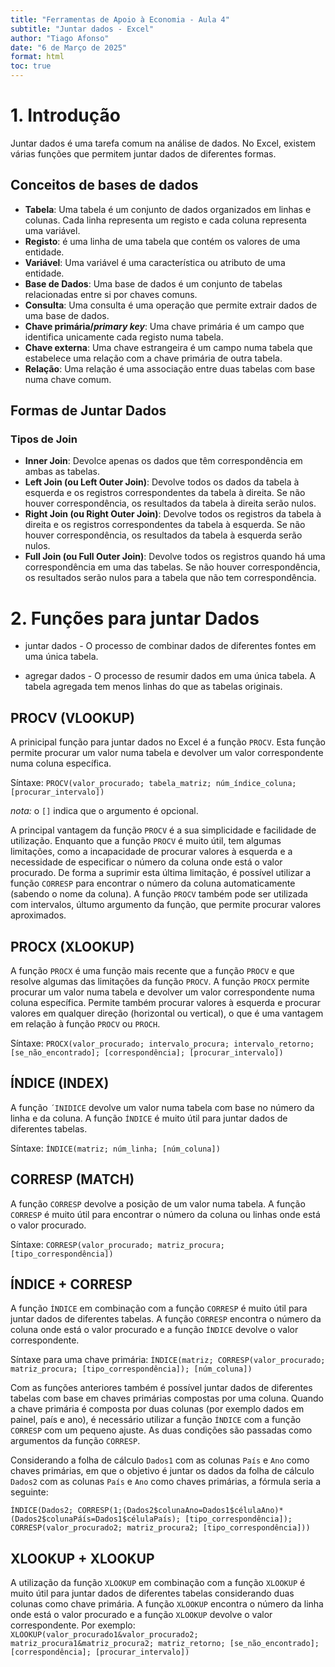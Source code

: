 ---
title: "Ferramentas de Apoio à Economia - Aula 4"
subtitle: "Juntar dados - Excel"
author: "Tiago Afonso"
date: "6 de Março de 2025"
format: html
toc: true
---

# 1. Introdução

Juntar dados é uma tarefa comum na análise de dados. No Excel, existem várias funções que permitem juntar dados de diferentes formas.

## Conceitos de bases de dados

- **Tabela**: Uma tabela é um conjunto de dados organizados em linhas e colunas. Cada linha representa um registo e cada coluna representa uma variável.
- **Registo**: é uma linha de uma tabela que contém os valores de uma entidade.
- **Variável**: Uma variável é uma característica ou atributo de uma entidade.
- **Base de Dados**: Uma base de dados é um conjunto de tabelas relacionadas entre si por chaves comuns.
- **Consulta**: Uma consulta é uma operação que permite extrair dados de uma base de dados.
- **Chave primária/*primary key***: Uma chave primária é um campo que identifica unicamente cada registo numa tabela.
- **Chave externa**: Uma chave estrangeira é um campo numa tabela que estabelece uma relação com a chave primária de outra tabela.
- **Relação**: Uma relação é uma associação entre duas tabelas com base numa chave comum.

## Formas de Juntar Dados

### Tipos de Join

- **Inner Join**: Devolce apenas os dados que têm correspondência em ambas as tabelas.
- **Left Join (ou Left Outer Join)**: Devolve todos os dados da tabela à esquerda e os registros correspondentes da tabela à direita. Se não houver correspondência, os resultados da tabela à direita serão nulos.
- **Right Join (ou Right Outer Join)**: Devolve todos os registros da tabela à direita e os registros correspondentes da tabela à esquerda. Se não houver correspondência, os resultados da tabela à esquerda serão nulos.
- **Full Join (ou Full Outer Join)**: Devolve todos os registros quando há uma correspondência em uma das tabelas. Se não houver correspondência, os resultados serão nulos para a tabela que não tem correspondência.


# 2. Funções para juntar Dados

- juntar dados - O processo de combinar dados de diferentes fontes em uma única tabela.

- agregar dados - O processo de resumir dados em uma única tabela. A tabela agregada tem menos linhas do que as tabelas originais.


## PROCV (VLOOKUP)

A prinicipal função para juntar dados no Excel é a função `PROCV`. Esta função permite procurar um valor numa tabela e devolver um valor correspondente numa coluna específica. 

Síntaxe: `PROCV(valor_procurado; tabela_matriz; núm_índice_coluna; [procurar_intervalo])`

*nota:* o `[]` indica que o argumento é opcional.

A principal vantagem da função `PROCV` é a sua simplicidade e facilidade de utilização. Enquanto que a função `PROCV` é muito útil, tem algumas limitações, como a incapacidade de procurar valores à esquerda e a necessidade de especificar o número da coluna onde está o valor procurado. De forma a suprimir esta última limitação, é possível utilizar a função `CORRESP` para encontrar o número da coluna automaticamente (sabendo o nome da coluna). A função `PROCV` também pode ser utilizada com intervalos, últumo argumento da função, que permite procurar valores aproximados.

## PROCX (XLOOKUP)

A função `PROCX` é uma função mais recente que a função `PROCV` e que resolve algumas das limitações da função `PROCV`. A função `PROCX` permite procurar um valor numa tabela e devolver um valor correspondente numa coluna específica. Permite também procurar valores à esquerda e procurar valores em qualquer direção (horizontal ou vertical), o que é uma vantagem em relação à função `PROCV` ou `PROCH`.

Síntaxe: `PROCX(valor_procurado; intervalo_procura; intervalo_retorno; [se_não_encontrado]; [correspondência]; [procurar_intervalo])`

## ÍNDICE (INDEX)

A função `´INIDICE` devolve um valor numa tabela com base no número da linha e da coluna. A função `ÍNDICE` é muito útil para juntar dados de diferentes tabelas.

Síntaxe: `ÍNDICE(matriz; núm_linha; [núm_coluna])`

## CORRESP (MATCH)

A função `CORRESP` devolve a posição de um valor numa tabela. A função `CORRESP` é muito útil para encontrar o número da coluna ou linhas onde está o valor procurado.

Síntaxe: `CORRESP(valor_procurado; matriz_procura; [tipo_correspondência])`

## ÍNDICE + CORRESP

A função `ÍNDICE` em combinação com a função `CORRESP` é muito útil para juntar dados de diferentes tabelas. A função `CORRESP` encontra o número da coluna onde está o valor procurado e a função `ÍNDICE` devolve o valor correspondente.

Síntaxe para uma chave primária: `ÍNDICE(matriz; CORRESP(valor_procurado; matriz_procura; [tipo_correspondência]); [núm_coluna])`

Com as funções anteriores também é possível juntar dados de diferentes tabelas com base em chaves primárias compostas por uma coluna. Quando a chave primária é composta por duas colunas (por exemplo dados em painel, país e ano), é necessário utilizar a função `ÍNDICE` com a função `CORRESP` com um pequeno ajuste. As duas condições são passadas como argumentos da função `CORRESP`. 

Considerando a folha de cálculo `Dados1` com as colunas `País` e `Ano` como chaves primárias, em que o objetivo é juntar os dados da folha de cálculo `Dados2` com as colunas `País` e `Ano` como chaves primárias, a fórmula seria a seguinte:

 `ÍNDICE(Dados2; CORRESP(1;(Dados2$colunaAno=Dados1$célulaAno)*(Dados2$colunaPáís=Dados1$célulaPaís); [tipo_correspondência]); CORRESP(valor_procurado2; matriz_procura2; [tipo_correspondência]))`

## XLOOKUP + XLOOKUP



A utilização da função `XLOOKUP` em combinação com a função `XLOOKUP` é muito útil para juntar dados de diferentes tabelas considerando duas colunas como chave primária. A função `XLOOKUP` encontra o número da linha onde está o valor procurado e a função `XLOOKUP` devolve o valor correspondente.
Por exemplo: `XLOOKUP(valor_procurado1&valor_procurado2; matriz_procura1&matriz_procura2; matriz_retorno; [se_não_encontrado]; [correspondência]; [procurar_intervalo])`